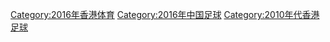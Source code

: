 [[Category:2016年香港体育|Category:2016年香港体育]]
[[Category:2016年中国足球|Category:2016年中国足球]]
[[Category:2010年代香港足球|Category:2010年代香港足球]]
